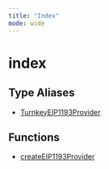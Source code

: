 ```yaml
---
title: "Index"
mode: wide
---
```

  
# index

## Type Aliases

- [TurnkeyEIP1193Provider](TurnkeyEIP1193Provider/readme)

## Functions

- [createEIP1193Provider](createEIP1193Provider/readme)
